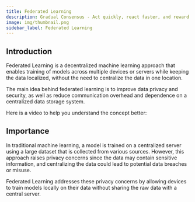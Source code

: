 ```yaml
---
title: Federated Learning
description: Gradual Consensus - Act quickly, react faster, and reward slowly.
image: img/thumbnail.png
sidebar_label: Federated Learning
---
```



## Introduction

Federated Learning is a decentralized machine learning approach that enables training of models across multiple devices or servers while keeping the data localized, without the need to centralize the data in one location.

The main idea behind federated learning is to improve data privacy and security, as well as reduce communication overhead and dependence on a centralized data storage system.

Here is a video to help you understand the concept better:

<VideoPlayer link="https://www.youtube.com/watch?v=X8YYWunttOY&ab_channel=GoogleCloudTech" />

## Importance

In traditional machine learning, a model is trained on a centralized server using a large dataset that is collected from various sources. However, this approach raises privacy concerns since the data may contain sensitive information, and centralizing the data could lead to potential data breaches or misuse.

Federated Learning addresses these privacy concerns by allowing devices to train models locally on their data without sharing the raw data with a central server.
